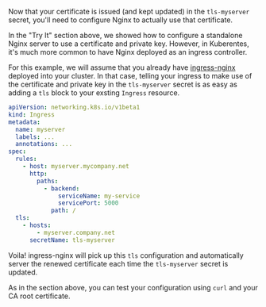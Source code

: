 Now that your certificate is issued (and kept updated)
in the `tls-myserver` secret, you'll need to configure Nginx
to actually use that certificate.

In the "Try It" section above, we showed how to configure
a standalone Nginx server to use a certificate and private key.
However, in Kuberentes, it's much more common to have Nginx
deployed as an ingress controller.

For this example, we will assume that you already
have <a href="https://kubernetes.github.io/ingress-nginx/">ingress-nginx</a>
deployed into your cluster. In that case, telling your ingress
to make use of the certificate and private key in the `tls-myserver` secret
is as easy as adding a `tls` block to your exsting `Ingress` resource.

```yaml
apiVersion: networking.k8s.io/v1beta1
kind: Ingress
metadata:
  name: myserver
  labels: ...
  annotations: ...
spec:
  rules:
    - host: myserver.mycompany.net
      http:
        paths:
          - backend:
              serviceName: my-service
              servicePort: 5000
            path: /
  tls:
    - hosts:
        - myserver.company.net
      secretName: tls-myserver
```

Voila! ingress-nginx will pick up this `tls` configuration
and automatically server the renewed certificate each time
the `tls-myserver` secret is updated.

As in the section above, you can test your configuration
using `curl` and your CA root certificate.

<MDXBlock path="snippets/test" />
